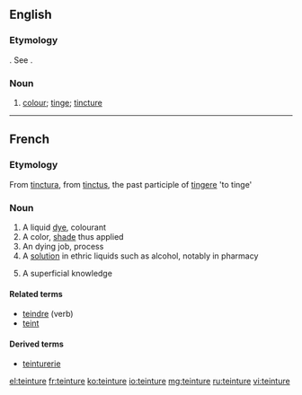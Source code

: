 ==English==

===Etymology===
{{etyl|fr|en}}. See {{term|tincture}}.

===Noun===
{{en-noun}}

# {{context|obsolete|lang=en}} [[colour]]; [[tinge]]; [[tincture]]
#: {{rfquotek|Holland}}

{{Webster 1913}}

----

==French==

===Etymology===
From {{etyl|la|fr}} [[tinctura]], from [[tinctus]], the past participle of [[tingere]] 'to tinge'

===Noun===
{{fr-noun|f}}

# A liquid [[dye]], colourant
# A color, [[shade]] thus applied
# An dying job, process
# A [[solution]] in ethric liquids such as alcohol, notably in pharmacy
# {{context|figuratively|lang=fr}} A superficial knowledge

====Related terms====
* [[teindre]] (verb)
* [[teint]] {{g|m}}

====Derived terms====
* [[teinturerie]]

[[el:teinture]]
[[fr:teinture]]
[[ko:teinture]]
[[io:teinture]]
[[mg:teinture]]
[[ru:teinture]]
[[vi:teinture]]